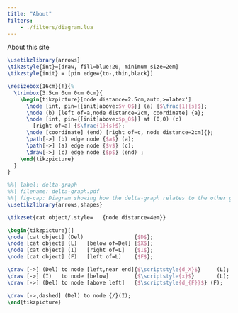 ```yaml
---
title: "About"
filters: 
    - ./filters/diagram.lua
---
```


About this site

```{.tikz
    caption="Tetrahedron inscribed in a parallelepiped."
    filename="parallelepiped"
    opt-additional-packages="\usepackage{adjustbox}"}
\usetikzlibrary{arrows}
\tikzstyle{int}=[draw, fill=blue!20, minimum size=2em]
\tikzstyle{init} = [pin edge={to-,thin,black}]

\resizebox{16cm}{!}{%
  \trimbox{3.5cm 0cm 0cm 0cm}{
    \begin{tikzpicture}[node distance=2.5cm,auto,>=latex']
      \node [int, pin={[init]above:$v_0$}] (a) {$\frac{1}{s}$};
      \node (b) [left of=a,node distance=2cm, coordinate] {a};
      \node [int, pin={[init]above:$p_0$}] at (0,0) (c)
        [right of=a] {$\frac{1}{s}$};
      \node [coordinate] (end) [right of=c, node distance=2cm]{};
      \path[->] (b) edge node {$a$} (a);
      \path[->] (a) edge node {$v$} (c);
      \draw[->] (c) edge node {$p$} (end) ;
    \end{tikzpicture}
  }
}
```

``` .tikz
%%| label: delta-graph
%%| filename: delta-graph.pdf
%%| fig-cap: Diagram showing how the delta-graph relates to the other graphs.
\usetikzlibrary{arrows,shapes}

\tikzset{cat object/.style=   {node distance=4em}}

\begin{tikzpicture}[]
\node [cat object] (Del)                {$D$};
\node [cat object] (L)   [below of=Del] {$X$};
\node [cat object] (I)   [right of=L]   {$I$};
\node [cat object] (F)   [left of=L]    {$F$};

\draw [->] (Del) to node [left,near end]{$\scriptstyle{d_X}$}     (L);
\draw [->] (I)   to node [below]        {$\scriptstyle{x}$}       (L);
\draw [->] (Del) to node [above left]   {$\scriptstyle{d_{F}}$} (F);

\draw [->,dashed] (Del) to node {/}(I);
\end{tikzpicture}
```